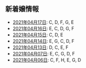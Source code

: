 新着嬢情報
----

- [2021年04月17日](/new/2021-04-17): C, D, F, G, E
- [2021年04月16日](/new/2021-04-16): E, C, D, G, F
- [2021年04月15日](/new/2021-04-15): C, D, E
- [2021年04月14日](/new/2021-04-14): E, G, C, D, F
- [2021年04月13日](/new/2021-04-13): D, C, E, F
- [2021年04月07日](/new/2021-04-07): E, C, G, D, F
- [2021年04月06日](/new/2021-04-06): C, F, H, E, G, D
